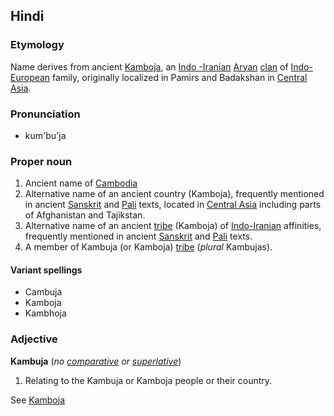 {{wikipedia}}

==Hindi==

===Etymology===
Name derives from  ancient [[Kamboja]], an [[Indo -Iranian]] [[Aryan]] [[clan]] of [[Indo-European]] family, originally localized in Pamirs and Badakshan in [[Central Asia]].

===Pronunciation===
*kum'bu'ja


===Proper noun===

# Ancient name of [[Cambodia]]
# Alternative name of an ancient country (Kamboja), frequently mentioned in ancient [[Sanskrit]] and [[Pali]] texts, located  in [[Central Asia]] including parts of Afghanistan and Tajikstan.
# Alternative name of an ancient [[tribe]] (Kamboja) of [[Indo-Iranian]] affinities, frequently mentioned in ancient [[Sanskrit]] and [[Pali]] texts.
#A member of Kambuja (or Kamboja) [[tribe]] (''plural''  Kambujas).

====Variant spellings====
*Cambuja
*Kamboja
*Kambhoja

===Adjective===
<!-- this may be another case of a noun used adjectivally. -->
'''Kambuja''' (''no [[comparative]] or [[superlative]]'')
#Relating to the Kambuja or Kamboja people or their country.

See [[Kamboja]]